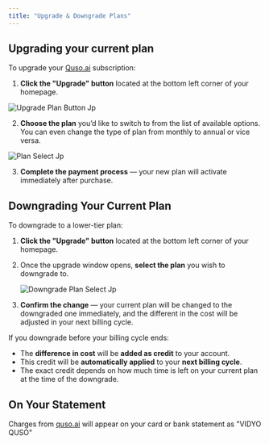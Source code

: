 ```yaml
---
title: "Upgrade & Downgrade Plans"
---
```


## Upgrading your current plan

To upgrade your [Quso.ai](http://Quso.ai) subscription:

1. **Click the "Upgrade" button** located at the bottom left corner of your homepage.

<img
  src="/images/upgrade-plan-button.jpg"
  alt="Upgrade Plan Button Jp"
  title="Upgrade Plan Button Jp"
  className="ml-auto"
/>

2. **Choose the plan** you’d like to switch to from the list of available options. You can even change the type of plan from monthly to annual or vice versa.

![Plan Select Jp](/images/plan-select.jpg)

3. **Complete the payment process** — your new plan will activate immediately after purchase.

## Downgrading Your Current Plan

To downgrade to a lower-tier plan:

1. **Click the "Upgrade" button** located at the bottom left corner of your homepage.
2. Once the upgrade window opens, **select the plan** you wish to downgrade to.

   ![Downgrade Plan Select Jp](/images/downgrade-plan-select.jpg)
3. **Confirm the change** — your current plan will be changed to the downgraded one immediately, and the different in the cost will be adjusted in your next billing cycle.

<Tip>
  If you downgrade before your billing cycle ends:

  - The **difference in cost** will be **added as credit** to your account.
  - This credit will be **automatically applied** to your **next billing cycle**.
  - The exact credit depends on how much time is left on your current plan at the time of the downgrade.
</Tip>

## On Your Statement

Charges from [quso.ai](http://quso.ai) will appear on your card or bank statement as "VIDYO QUSO"
